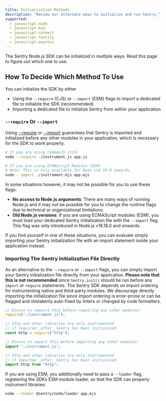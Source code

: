 ```yaml
---
title: Initialization Methods
description: "Review our alternate ways to initialize and run Sentry."
supported:
  - javascript.node
  - javascript.koa
  - javascript.connect
  - javascript.fastify
  - javascript.express
---
```


The Sentry Node.js SDK can be initialized in multiple ways. Read this page to figure out which one to use.

## How To Decide Which Method To Use

You can initialize the SDK by either

- Using the `--require` (CJS) or `--import` (ESM) flags to import a dedicated file to initialize the SDK (recommended)
- Importing a dedicated file to initialize Sentry from within your application

### `--require` Or `--import`

Using [--require](https://nodejs.org/api/cli.html#-r---require-module) or [--import](https://nodejs.org/api/cli.html#--importmodule) guarantees that Sentry is imported and initialized before any other modules in your application, which is necessary for the SDK to work properly.

```bash
# If you are using CommonJS (CJS)
node --require ./instrument.js app.js

# If you are using ECMAScript Modules (ESM)
# Note: This is only available for Node v18.19.0 onwards.
node --import ./instrument.mjs app.mjs
```

In some situations however, it may not be possible for you to use these flags:

- **No access to Node.js arguments**: There are many ways of running Node.js and it may not be possible for you to change the runtime flags due to technical or organizational limitations.
- **Old Node.js versions**: If you are using ECMAScript modules (ESM), you must load your dedicated Sentry initialization file with the `--import` flag. This flag was only introduced in Node.js v18.18.0 and onwards.

If you find yourself in one of these situations, you can evaluate simply importing your Sentry initialization file with an import statement inside your application instead.

### Importing The Sentry Initialization File Directly

As an alternative to the `--require` or `--import` flags, you can simply import your Sentry initialization file directly from your application.
**Please note that this is not recommended** since `Sentry.init()` should be run before any `import` or `require` statements.
The Sentry SDK depends on import ordering for instrumenting native and third-party modules.
We discourage directly importing the initialization file since import ordering is error-prone or can be flagged and mistakenly auto-fixed by linters or changed by code formatters.

```javascript {tabTitle:CommonJS}
// Ensure to require this before requiring any other modules!
require("./instrument.js");

// http and other libraries are only instrumented
// if required _after_ Sentry has been initialized
const http = require("http");
```

```javascript {tabTitle:ESM}
// Ensure to import this before importing any other modules!
import "./instrument.js";

// http and other libraries are only instrumented
// if imported _after_ Sentry has been initialized
import http from "http";
```

If you are using ESM, you additionally need to pass a `--loader` flag, registering the SDKs ESM module loader, so that the SDK can properly instrument libraries:

```bash
node --loader @sentry/node/loader app.mjs
```
